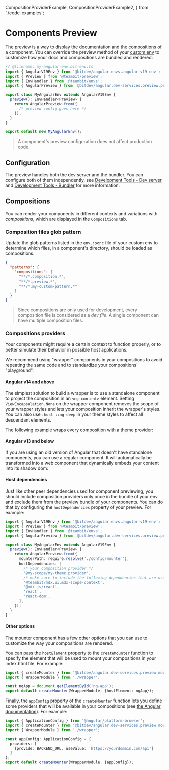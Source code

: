   CompositionProviderExample,
  CompositionProviderExample2,
} from './code-examples';

# Components Preview

The preview is a way to display the documentation and the compositions of a component.
You can override the preview method of your [custom env](docs/angular-env/use-custom-env#create-a-custom-angular-env)
to customize how your docs and compositions are bundled and rendered:

```ts
// @filename: my-angular-env.bit-env.ts
import { AngularV19Env } from '@bitdev/angular.envs.angular-v19-env';
import { Preview } from '@teambit/preview';
import { EnvHandler } from '@teambit/envs';
import { AngularPreview } from '@bitdev/angular.dev-services.preview.preview';

export class MyAngularEnv extends AngularV19Env {
  preview(): EnvHandler<Preview> {
    return AngularPreview.from({
      /* preview config goes here */
    });
  }
}

export default new MyAngularEnv();
```

> A component's preview configuration does not affect production code.

## Configuration

The preview handles both the dev server and the bundler.
You can configure both of them independently, see
[Development Tools - Dev server](docs/angular-env/development-tools#dev-server---angular-dev-server-(webpack))
and [Development Tools - Bundler](docs/angular-env/development-tools#bundler---webpack) for more information.

## Compositions

You can render your components in different contexts and variations with _compositions_,
which are displayed in the `Compositions` tab.

### Composition files glob pattern

Update the glob patterns listed in the `env.jsonc` file of your custom env to determine which files,
in a component's directory, should be loaded as compositions.

```json
{
  "patterns": {
    "compositions": [
      "**/*.composition.*",
      "**/*.preview.*",
      "**/*.my-custom-pattern.*"
    ]
  }
}
```

> Since compositions are only used for development, every composition file is considered as a _dev file_.
> A single component can have multiple composition files.

### Compositions providers

Your components might require a certain context to function properly, or to better simulate their
behavior in possible host applications.

We recommend using "wrapper" components in your compositions to avoid repeating the same code and to
standardize your compositions' "playground".

#### Angular v14 and above

The simplest solution to build a wrapper is to use a standalone component to project the composition
in an `<ng-content>` element. Setting `ViewEncapsulation.None` on the wrapper component removes the
scope of your wrapper styles and lets your composition inherit the wrapper's styles.
You can also use `:host ::ng-deep` in your theme styles to affect all descendant elements.

The following example wraps every composition with a theme provider:

<CompositionProviderExample />


#### Angular v13 and below
If you are using an old version of Angular that doesn't have standalone components, you can use
a regular component. It will automatically be transformed into a web component that dynamically embeds
your content into its shadow dom:

<CompositionProviderExample2 />

#### Host dependencies
Just like other peer dependencies used for component previewing, you should include composition
providers only once in the bundle of your env and exclude them from the preview bundle of your components.
You can do that by configuring the `hostDependencies` property of your preview. For example:

```ts
import { AngularV19Env } from '@bitdev/angular.envs.angular-v19-env';
import { Preview } from '@teambit/preview';
import { EnvHandler } from '@teambit/envs';
import { AngularPreview } from '@bitdev/angular.dev-services.preview.preview';

export class MyAngularEnv extends AngularV19Env {
  preview(): EnvHandler<Preview> {
    return AngularPreview.from({
      mounterPath: require.resolve('./config/mounter'),
      hostDependencies: [
        /* your composition provider */
        '@my-scope/my-theme.provider',
        /* make sure to include the following dependencies that are used for the preview, as well */
        '@teambit/mdx.ui.mdx-scope-context',
        '@mdx-js/react',
        'react',
        'react-dom',
      ],
    });
  }
}
```

#### Other options

The mounter component has a few other options that you can use to customize the way your compositions
 are rendered.

You can pass the `hostElement` property to the `createMounter` function to specify the element that
will be used to mount your compositions in your index.html file. For example:

```ts
import { createMounter } from '@bitdev/angular.dev-services.preview.mounter';
import { WrapperModule } from './wrapper';

const ngApp = document.getElementById('ng-app');
export default createMounter(WrapperModule, {hostElement: ngApp});
```

Finally, the `appConfig` property of the `createMounter` function lets you define some providers that
will be available in your compositions (see [the Angular documentation](https://angular.io/api/platform-browser/ApplicationConfig)). For example:

```ts
import { ApplicationConfig } from '@angular/platform-browser';
import { createMounter } from '@bitdev/angular.dev-services.preview.mounter';
import { WrapperModule } from './wrapper';

const appConfig: ApplicationConfig = {
  providers: [
    {provide: BACKEND_URL, useValue: 'https://yourdomain.com/api'}
  ]
};
export default createMounter(WrapperModule, {appConfig});
```

